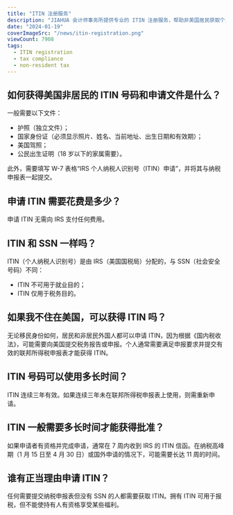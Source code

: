 ```yaml
---
title: "ITIN 注册服务"
description: "JIAHUA 会计师事务所提供专业的 ITIN 注册服务，帮助非美国居民获取个人纳税人识别号（ITIN），满足税务申报要求并确保合规。"
date: "2024-01-19"
coverImageSrc: "/news/itin-registration.png"
viewCount: 7908
tags:
  - ITIN registration
  - tax compliance
  - non-resident tax
---
```


## 如何获得美国非居民的 ITIN 号码和申请文件是什么？

一般需要以下文件：
- 护照（独立文件）；
- 国家身份证（必须显示照片、姓名、当前地址、出生日期和有效期）；
- 美国驾照；
- 公民出生证明（18 岁以下的家属需要）。

此外，需要填写 W-7 表格“IRS 个人纳税人识别号（ITIN）申请”，并将其与纳税申报表一起提交。

## 申请 ITIN 需要花费是多少？

申请 ITIN 无需向 IRS 支付任何费用。

## ITIN 和 SSN 一样吗？

ITIN（个人纳税人识别号）是由 IRS（美国国税局）分配的，与 SSN（社会安全号码）不同：
- ITIN 不可用于就业目的；
- ITIN 仅用于税务目的。

## 如果我不住在美国，可以获得 ITIN 吗？

无论移民身份如何，居民和非居民外国人都可以申请 ITIN，因为根据《国内税收法》，可能需要向美国提交税务报告或申报。个人通常需要满足申报要求并提交有效的联邦所得税申报表才能获得 ITIN。

## ITIN 号码可以使用多长时间？

ITIN 连续三年有效。如果连续三年未在联邦所得税申报表上使用，则需重新申请。

## ITIN 一般需要多长时间才能获得批准？

如果申请者有资格并完成申请，通常在 7 周内收到 IRS 的 ITIN 信函。在纳税高峰期（1 月 15 日至 4 月 30 日）或国外申请的情况下，可能需要长达 11 周的时间。

## 谁有正当理由申请 ITIN？

任何需要提交纳税申报表但没有 SSN 的人都需要获取 ITIN。拥有 ITIN 可用于报税，但不能使持有人有资格享受某些福利。